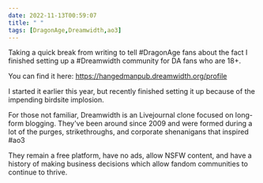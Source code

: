 ```yaml
---
date: 2022-11-13T00:59:07
title: " "
tags: [DragonAge,Dreamwidth,ao3]
---
```


Taking a quick break from writing to tell <span class="hashtag">#DragonAge</span> fans about the fact I
finished setting up a <span class="hashtag">#Dreamwidth</span> community for DA fans who are 18+.

You can find it here: https://hangedmanpub.dreamwidth.org/profile

I started it earlier this year, but recently finished setting it up because of
the impending birdsite implosion.

For those not familiar, Dreamwidth is an Livejournal clone focused on long-form
blogging. They've been around since 2009 and were formed during a lot of the
purges, strikethroughs, and corporate shenanigans that inspired <span class="hashtag">#ao3</span>

They remain a free platform, have no ads, allow NSFW content, and have a history
of making business decisions which allow fandom communities to continue to
thrive.
